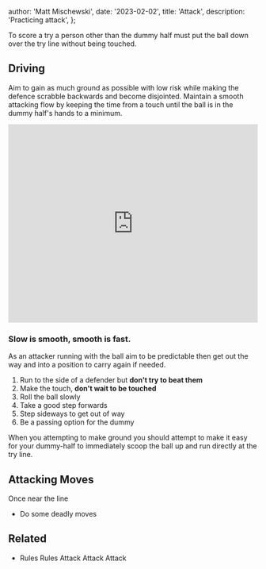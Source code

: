 
  author: 'Matt Mischewski',
  date: '2023-02-02',
  title: 'Attack',
  description: 'Practicing attack',
};


To score a try a person other than the dummy half must put the ball down over the try line without being touched.

## Driving

Aim to gain as much ground as possible with low risk while making the defence scrabble backwards and become disjointed. Maintain a smooth attacking flow by keeping the time from a touch until the ball is in the dummy half's hands to a minimum.

<iframe
  class="w-full aspect-video"
  src="https://www.youtube.com/embed/87nizkI2ahw?start=1733"
  frameborder="0"
  height="400"
  allowfullscreen
  width="100%"
></iframe>

### Slow is smooth, smooth is fast.

As an attacker running with the ball aim to be predictable then get out the way and into a position to carry again if needed.

1. Run to the side of a defender but **don't try to beat them**
2. Make the touch, **don't wait to be touched**
3. Roll the ball slowly
4. Take a good step forwards
5. Step sideways to get out of way
6. Be a passing option for the dummy

When you attempting to make ground you should attempt to make it easy for your dummy-half to immediately scoop the ball up and run directly at the try line.

## Attacking Moves

Once near the line

- Do some deadly moves

## Related

<ul>
  <li>
    <Link href="/play/rules">Rules</Link>
    <Link href="/play/players">Rules</Link>
    <Link href="/play/attack">Attack</Link>
    <Link href="/play/defence">Attack</Link>
    <Link href="/play/skills">Attack</Link>
  </li>
</ul>

